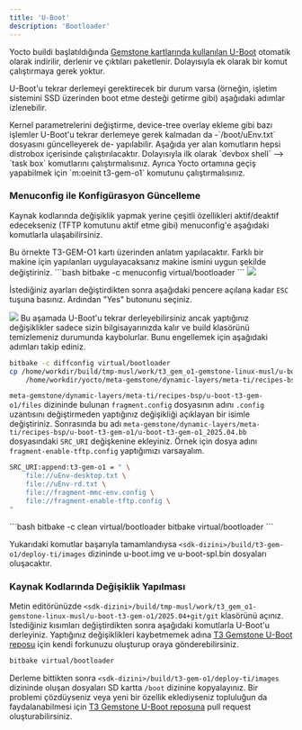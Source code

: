 ```yaml
---
title: 'U-Boot'
description: 'Bootloader'
---
```


Yocto buildi başlatıldığında [Gemstone kartlarında kullanılan U-Boot](https://github.com/t3gemstone/u-boot)
otomatik olarak indirilir, derlenir ve çıktıları paketlenir. Dolayısıyla ek olarak bir komut çalıştırmaya
gerek yoktur.

U-Boot'u tekrar derlemeyi gerektirecek bir durum varsa (örneğin, işletim sistemini SSD üzerinden boot
etme desteği getirme gibi) aşağıdaki adımlar izlenebilir.

<Note>
Kernel parametrelerini değiştirme, device-tree overlay ekleme gibi bazı işlemler U-Boot'u tekrar derlemeye
gerek kalmadan da -`/boot/uEnv.txt` dosyasını güncelleyerek de- yapılabilir.
</Note>

<Warning>
Aşağıda yer alan komutların hepsi distrobox içerisinde çalıştırılacaktır. Dolayısıyla ilk olarak
`devbox shell` --> `task box` komutlarını çalıştırmalısınız. Ayrıca Yocto ortamına geçiş yapabilmek
için `m:oeinit t3-gem-o1` komutunu çalıştırmalısınız.
</Warning>

### Menuconfig ile Konfigürasyon Güncelleme

Kaynak kodlarında değişiklik yapmak yerine çeşitli özellikleri aktif/deaktif edecekseniz (TFTP komutunu
aktif etme gibi) menuconfig'e aşağıdaki komutlarla ulaşabilirsiniz.

<Note>
Bu örnekte T3-GEM-O1 kartı üzerinden anlatım yapılacaktır. Farklı bir makine için
yapılanları uygulayacaksanız makine ismini uygun şekilde değiştiriniz.
</Note>

<AccordionGroup>

  <Accordion title="Menuconfig ekranının açılması">
  ```bash
  bitbake -c menuconfig virtual/bootloader
  ```

  <Frame>
    <img src="/images/u-boot-menuconfig.png" />
  </Frame>

  İstediğiniz ayarları değiştirdikten sonra aşağıdaki pencere açılana kadar
  `ESC` tuşuna basınız. Ardından "Yes" butonunu seçiniz.

  <Frame>
    <img src="/images/u-boot-menuconfig-save.png" />
  </Frame>
  </Accordion>

  <Accordion title="Değişikliklerin kalıcı hale getirilmesi">
  Bu aşamada U-Boot'u tekrar derleyebilirsiniz ancak yaptığınız değişiklikler sadece
  sizin bilgisayarınızda kalır ve build klasörünü temizlemeniz durumunda kaybolurlar.
  Bunu engellemek için aşağıdaki adımları takip ediniz.

  ```bash
  bitbake -c diffconfig virtual/bootloader
  cp /home/workdir/build/tmp-musl/work/t3_gem_o1-gemstone-linux-musl/u-boot-t3-gem-o1/2025.04+git/fragment.cfg \
      /home/workdir/yocto/meta-gemstone/dynamic-layers/meta-ti/recipes-bsp/u-boot-t3-gem-o1/files/fragment.config
  ```

  `meta-gemstone/dynamic-layers/meta-ti/recipes-bsp/u-boot-t3-gem-o1/files` dizininde bulunan
  `fragment.config` dosyasının adını `.config` uzantısını değiştirmeden yaptığınız değişikliği açıklayan bir isimle
  değiştiriniz. Sonrasında bu adı `meta-gemstone/dynamic-layers/meta-ti/recipes-bsp/u-boot-t3-gem-o1/u-boot-t3-gem-o1_2025.04.bb`
  dosyasındaki `SRC_URI` değişkenine ekleyiniz. Örnek için dosya adını `fragment-enable-tftp.config` yaptığımızı
  varsayalım.

  ```bash highlight=5
  SRC_URI:append:t3-gem-o1 = " \
      file://uEnv-desktop.txt \
      file://uEnv-rd.txt \
      file://fragment-mmc-env.config \
      file://fragment-enable-tftp.config \
  "
  ```
  </Accordion>

  <Accordion title="U-Boot'un yeniden derlenmesi">
  ```bash
  bitbake -c clean virtual/bootloader
  bitbake virtual/bootloader
  ```

  Yukarıdaki komutlar başarıyla tamamlandıysa `<sdk-dizini>/build/t3-gem-o1/deploy-ti/images`
  dizininde u-boot.img ve u-boot-spl.bin dosyaları oluşacaktır.
  </Accordion>

</AccordionGroup>

### Kaynak Kodlarında Değişiklik Yapılması

Metin editörünüzde `<sdk-dizini>/build/tmp-musl/work/t3_gem_o1-gemstone-linux-musl/u-boot-t3-gem-o1/2025.04+git/git`
klasörünü açınız. İstediğiniz kısımları değiştirdikten sonra aşağıdaki komutlarla U-Boot'u derleyiniz. Yaptığınız
değişiklikleri kaybetmemek adına [T3 Gemstone U-Boot reposu](https://github.com/t3gemstone/u-boot) için kendi
forkunuzu oluşturup oraya gönderebilirsiniz.

```bash
bitbake virtual/bootloader
```

Derleme bittikten sonra `<sdk-dizini>/build/t3-gem-o1/deploy-ti/images` dizininde oluşan dosyaları
SD kartta `/boot` dizinine kopyalayınız. Bir problemi çözdüyseniz veya yeni bir özellik eklediyseniz
topluluğun da faydalanabilmesi için [T3 Gemstone U-Boot reposuna](https://github.com/t3gemstone/u-boot)
pull request oluşturabilirsiniz.
